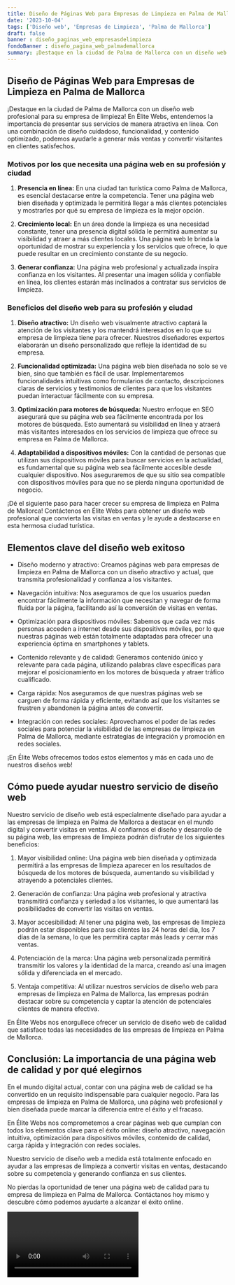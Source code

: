 ```yaml
---
title: Diseño de Páginas Web para Empresas de Limpieza en Palma de Mallorca
date: '2023-10-04'
tags: ['Diseño web', 'Empresas de Limpieza', 'Palma de Mallorca']
draft: false
banner : diseño_paginas_web_empresasdelimpieza
fondoBanner : diseño_pagina_web_palmademallorca
summary: ¡Destaque en la ciudad de Palma de Mallorca con un diseño web profesional para su empresa de limpieza! En Élite Webs, entendemos la importancia de presentar sus servicios de manera atractiva en línea. Con una combinación de diseño cuidadoso, funcionalidad, y contenido optimizado, podemos ayudarle a generar más ventas y convertir visitantes en clientes satisfechos.
---
```


## Diseño de Páginas Web para Empresas de Limpieza en Palma de Mallorca

¡Destaque en la ciudad de Palma de Mallorca con un diseño web profesional para su empresa de limpieza! En Élite Webs, entendemos la importancia de presentar sus servicios de manera atractiva en línea. Con una combinación de diseño cuidadoso, funcionalidad, y contenido optimizado, podemos ayudarle a generar más ventas y convertir visitantes en clientes satisfechos.

### Motivos por los que necesita una página web en su profesión y ciudad

1. **Presencia en línea:** En una ciudad tan turística como Palma de Mallorca, es esencial destacarse entre la competencia. Tener una página web bien diseñada y optimizada le permitirá llegar a más clientes potenciales y mostrarles por qué su empresa de limpieza es la mejor opción.

2. **Crecimiento local:** En un área donde la limpieza es una necesidad constante, tener una presencia digital sólida le permitirá aumentar su visibilidad y atraer a más clientes locales. Una página web le brinda la oportunidad de mostrar su experiencia y los servicios que ofrece, lo que puede resultar en un crecimiento constante de su negocio.

3. **Generar confianza:** Una página web profesional y actualizada inspira confianza en los visitantes. Al presentar una imagen sólida y confiable en línea, los clientes estarán más inclinados a contratar sus servicios de limpieza.

### Beneficios del diseño web para su profesión y ciudad

1. **Diseño atractivo:** Un diseño web visualmente atractivo captará la atención de los visitantes y los mantendrá interesados en lo que su empresa de limpieza tiene para ofrecer. Nuestros diseñadores expertos elaborarán un diseño personalizado que refleje la identidad de su empresa.

2. **Funcionalidad optimizada:** Una página web bien diseñada no solo se ve bien, sino que también es fácil de usar. Implementaremos funcionalidades intuitivas como formularios de contacto, descripciones claras de servicios y testimonios de clientes para que los visitantes puedan interactuar fácilmente con su empresa.

3. **Optimización para motores de búsqueda:** Nuestro enfoque en SEO asegurará que su página web sea fácilmente encontrada por los motores de búsqueda. Esto aumentará su visibilidad en línea y atraerá más visitantes interesados en los servicios de limpieza que ofrece su empresa en Palma de Mallorca.

4. **Adaptabilidad a dispositivos móviles:** Con la cantidad de personas que utilizan sus dispositivos móviles para buscar servicios en la actualidad, es fundamental que su página web sea fácilmente accesible desde cualquier dispositivo. Nos aseguraremos de que su sitio sea compatible con dispositivos móviles para que no se pierda ninguna oportunidad de negocio.

¡Dé el siguiente paso para hacer crecer su empresa de limpieza en Palma de Mallorca! Contáctenos en Élite Webs para obtener un diseño web profesional que convierta las visitas en ventas y le ayude a destacarse en esta hermosa ciudad turística.

<GifSeo />

<Cta />

## Elementos clave del diseño web exitoso

- Diseño moderno y atractivo: Creamos páginas web para empresas de limpieza en Palma de Mallorca con un diseño atractivo y actual, que transmita profesionalidad y confianza a los visitantes.

- Navegación intuitiva: Nos aseguramos de que los usuarios puedan encontrar fácilmente la información que necesitan y navegar de forma fluida por la página, facilitando así la conversión de visitas en ventas.

- Optimización para dispositivos móviles: Sabemos que cada vez más personas acceden a internet desde sus dispositivos móviles, por lo que nuestras páginas web están totalmente adaptadas para ofrecer una experiencia óptima en smartphones y tablets.

- Contenido relevante y de calidad: Generamos contenido único y relevante para cada página, utilizando palabras clave específicas para mejorar el posicionamiento en los motores de búsqueda y atraer tráfico cualificado.

- Carga rápida: Nos aseguramos de que nuestras páginas web se carguen de forma rápida y eficiente, evitando así que los visitantes se frustren y abandonen la página antes de convertir.

- Integración con redes sociales: Aprovechamos el poder de las redes sociales para potenciar la visibilidad de las empresas de limpieza en Palma de Mallorca, mediante estrategias de integración y promoción en redes sociales.

¡En Élite Webs ofrecemos todos estos elementos y más en cada uno de nuestros diseños web!

## Cómo puede ayudar nuestro servicio de diseño web

Nuestro servicio de diseño web está especialmente diseñado para ayudar a las empresas de limpieza en Palma de Mallorca a destacar en el mundo digital y convertir visitas en ventas. Al confiarnos el diseño y desarrollo de su página web, las empresas de limpieza podrán disfrutar de los siguientes beneficios:

1. Mayor visibilidad online: Una página web bien diseñada y optimizada permitirá a las empresas de limpieza aparecer en los resultados de búsqueda de los motores de búsqueda, aumentando su visibilidad y atrayendo a potenciales clientes.

2. Generación de confianza: Una página web profesional y atractiva transmitirá confianza y seriedad a los visitantes, lo que aumentará las posibilidades de convertir las visitas en ventas.

3. Mayor accesibilidad: Al tener una página web, las empresas de limpieza podrán estar disponibles para sus clientes las 24 horas del día, los 7 días de la semana, lo que les permitirá captar más leads y cerrar más ventas.

4. Potenciación de la marca: Una página web personalizada permitirá transmitir los valores y la identidad de la marca, creando así una imagen sólida y diferenciada en el mercado.

5. Ventaja competitiva: Al utilizar nuestros servicios de diseño web para empresas de limpieza en Palma de Mallorca, las empresas podrán destacar sobre su competencia y captar la atención de potenciales clientes de manera efectiva.

En Élite Webs nos enorgullece ofrecer un servicio de diseño web de calidad que satisface todas las necesidades de las empresas de limpieza en Palma de Mallorca.

## Conclusión: La importancia de una página web de calidad y por qué elegirnos

En el mundo digital actual, contar con una página web de calidad se ha convertido en un requisito indispensable para cualquier negocio. Para las empresas de limpieza en Palma de Mallorca, una página web profesional y bien diseñada puede marcar la diferencia entre el éxito y el fracaso.

En Élite Webs nos comprometemos a crear páginas web que cumplan con todos los elementos clave para el éxito online: diseño atractivo, navegación intuitiva, optimización para dispositivos móviles, contenido de calidad, carga rápida y integración con redes sociales.

Nuestro servicio de diseño web a medida está totalmente enfocado en ayudar a las empresas de limpieza a convertir visitas en ventas, destacando sobre su competencia y generando confianza en sus clientes.

No pierdas la oportunidad de tener una página web de calidad para tu empresa de limpieza en Palma de Mallorca. Contáctanos hoy mismo y descubre cómo podemos ayudarte a alcanzar el éxito online.

<Video />

<CtaBot job='Empresas de Limpieza' city='Palma de Mallorca'/>

<Gmaps query='Palma de Mallorca+españa+maps' />
